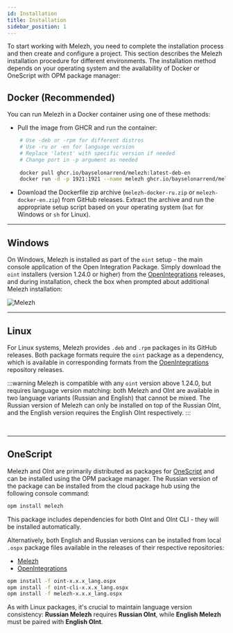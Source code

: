 ```yaml
---
id: Installation
title: Installation
sidebar_position: 1
---
```


To start working with Melezh, you need to complete the installation process and then create and configure a project. This section describes the Melezh installation procedure for different environments. The installation method depends on your operating system and the availability of Docker or OneScript with OPM package manager:

## Docker (Recommended)

You can run Melezh in a Docker container using one of these methods:

+ Pull the image from GHCR and run the container:

```bash
    # Use -deb or -rpm for different distros
    # Use -ru or -en for language version
    # Replace 'latest' with specific version if needed
    # Change port in -p argument as needed
    
    docker pull ghcr.io/bayselonarrend/melezh:latest-deb-en
    docker run -d -p 1921:1921 --name melezh ghcr.io/bayselonarrend/melezh:latest-deb-en
```

+ Download the Dockerfile zip archive (`melezh-docker-ru.zip` or `melezh-docker-en.zip`) from GitHub releases. Extract the archive and run the appropriate setup script based on your operating system (`bat` for Windows or `sh` for Linux).

<hr/>

## Windows

On Windows, Melezh is installed as part of the `oint` setup - the main console application of the Open Integration Package. Simply download the `oint` installers (version 1.24.0 or higher) from the [OpenIntegrations](https://github.com/Bayselonarrend/OpenIntegrations) releases, and during installation, check the box when prompted about additional Melezh installation:

![Melezh](../../../../static/img/Docs/Melezh/en/1.png)

<hr/>

## Linux

For Linux systems, Melezh provides `.deb` and `.rpm` packages in its GitHub releases. Both package formats require the `oint` package as a dependency, which is available in corresponding formats from the [OpenIntegrations](https://github.com/Bayselonarrend/OpenIntegrations) repository releases.

:::warning
Melezh is compatible with any `oint` version above 1.24.0, but requires language version matching: both Melezh and OInt are available in two language variants (Russian and English) that cannot be mixed. The Russian version of Melezh can only be installed on top of the Russian OInt, and the English version requires the English OInt respectively.
:::

<br/><hr/>

## OneScript

Melezh and OInt are primarily distributed as packages for [OneScript](https://github.com/EvilBeaver/OneScript) and can be installed using the OPM package manager. The Russian version of the package can be installed from the cloud package hub using the following console command:

```bash
opm install melezh
```

This package includes dependencies for both OInt and OInt CLI - they will be installed automatically.

Alternatively, both English and Russian versions can be installed from local `.ospx` package files available in the releases of their respective repositories:
- [Melezh](https://github.com/Bayselonarrend/OpenIntegrations)
- [OpenIntegrations](https://github.com/Bayselonarrend/OpenIntegrations)

```bash
opm install -f oint-x.x.x_lang.ospx
opm install -f oint-cli-x.x.x_lang.ospx
opm install -f melezh-x.x.x_lang.ospx
```

As with Linux packages, it's crucial to maintain language version consistency: **Russian Melezh** requires **Russian OInt**, while **English Melezh** must be paired with **English OInt**.